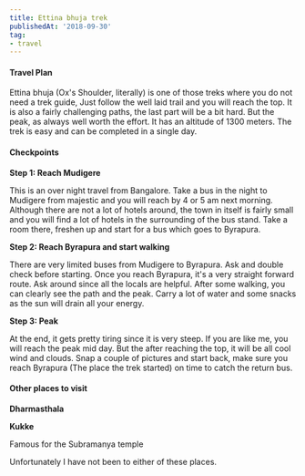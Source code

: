 ```yaml
---
title: Ettina bhuja trek
publishedAt: '2018-09-30'
tag:
- travel
---
```


#### Travel Plan

Ettina bhuja (Ox's Shoulder, literally) is one of those treks where you do not need a trek guide, Just follow the well
laid trail and you will reach the top. It is also a fairly challenging paths, the last part will be a bit hard. But the
peak, as always well worth the effort. It has an altitude of 1300 meters. The trek is easy and can be completed in a
single day.

#### Checkpoints

**Step 1: Reach Mudigere**

This is an over night travel from Bangalore. Take a bus in the night to Mudigere from majestic and you will reach by 4
or 5 am next morning. Although there are not a lot of hotels around, the town in itself is fairly small and you will
find a lot of hotels in the surrounding of the bus stand. Take a room there, freshen up and start for a bus which goes
to Byrapura.

**Step 2: Reach Byrapura and start walking**

There are very limited buses from Mudigere to Byrapura. Ask and double check before starting. Once you reach Byrapura,
it's a very straight forward route. Ask around since all the locals are helpful. After some walking, you can clearly see
the path and the peak. Carry a lot of water and some snacks as the sun will drain all your energy.

**Step 3: Peak**

At the end, it gets pretty tiring since it is very steep. If you are like me, you will reach the peak mid day. But the
after reaching the top, it will be all cool wind and clouds. Snap a couple of pictures and start back, make sure you
reach Byrapura (The place the trek started) on time to catch the return bus.

#### Other places to visit

**Dharmasthala**

**Kukke**

Famous for the Subramanya temple

Unfortunately I have not been to either of these places.